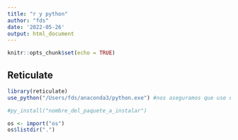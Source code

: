```yaml
---
title: "r y python"
author: "fds"
date: '2022-05-26'
output: html_document
---
```


```r
knitr::opts_chunk$set(echo = TRUE)
```

## Reticulate

```r
library(reticulate)
use_python("/Users/fds/anaconda3/python.exe") #nos aseguramos que use una version de python determinada

#py_install("nombre_del_paquete_a_instalar")

os <- import("os")
os$listdir(".")
```
